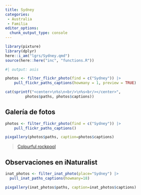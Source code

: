 ```yaml
---
title: Sydney
categories:
 - Australia
 - Familia
editor_options: 
  chunk_output_type: console
---
```



```r
library(pixture)
library(dplyr)
here::i_am("lgrs/Sydney.qmd")
source(here::here("inc", "functions.R"))
```


```r
#| output: asis

photos <- filter_flickr_photo(find = c("Sydney")) |>
    pull_flickr_paths_captions(howmany = 1, preview = TRUE)

cat(sprintf("<center>\n%s\n<br/>\n%s<br/></center>", 
         photos$paths, photos$captions))
```


## Galería de fotos

```r

photos <- filter_flickr_photo(find = c("Sydney")) |>
    pull_flickr_paths_captions()

pixgallery(photos$paths, caption=photos$captions)

```

<blockquote class="imgur-embed-pub" lang="en" data-id="AJYSnM6"  ><a href="//imgur.com/AJYSnM6">Colourful rockpool</a></blockquote><script async src="//s.imgur.com/min/embed.js" charset="utf-8"></script>


## Observaciones en iNaturalist


```r

inat_photos <- filter_inat_photo(place="Sydney") |>
  pull_inat_paths_captions(howmany=18)

pixgallery(inat_photos$paths, caption=inat_photos$captions)
```

